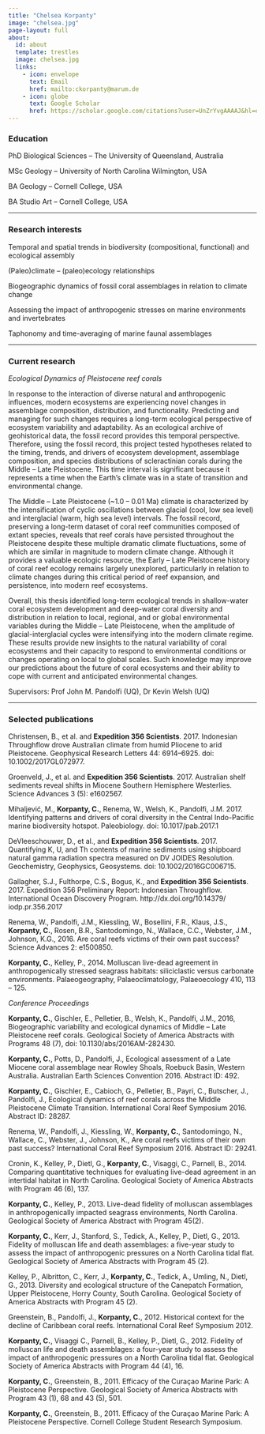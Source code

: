 ```yaml
---
title: "Chelsea Korpanty"
image: "chelsea.jpg"
page-layout: full
about:
  id: about
  template: trestles
  image: chelsea.jpg
  links:
    - icon: envelope
      text: Email
      href: mailto:ckorpanty@marum.de
    - icon: globe
      text: Google Scholar
      href: https://scholar.google.com/citations?user=UnZrYvgAAAAJ&hl=en
---
```


### Education

PhD Biological Sciences – The University of Queensland, Australia

MSc Geology – University of North Carolina Wilmington, USA

BA Geology – Cornell College, USA

BA Studio Art – Cornell College, USA

---

### Research interests

Temporal and spatial trends in biodiversity (compositional, functional) and ecological assembly

(Paleo)climate – (paleo)ecology relationships

Biogeographic dynamics of fossil coral assemblages in relation to climate change

Assessing the impact of anthropogenic stresses on marine environments and invertebrates

Taphonomy and time-averaging of marine faunal assemblages

---

### Current research

*Ecological Dynamics of Pleistocene reef corals*

In response to the interaction of diverse natural and anthropogenic influences, modern ecosystems are experiencing novel changes in assemblage composition, distribution, and functionality. Predicting and managing for such changes requires a long-term ecological perspective of ecosystem variability and adaptability. As an ecological archive of geohistorical data, the fossil record provides this temporal perspective. Therefore, using the fossil record, this project tested hypotheses related to the timing, trends, and drivers of ecosystem development, assemblage composition, and species distributions of scleractinian corals during the Middle – Late Pleistocene. This time interval is significant because it represents a time when the Earth’s climate was in a state of transition and environmental change.

The Middle – Late Pleistocene (~1.0 – 0.01 Ma) climate is characterized by the intensification of cyclic oscillations between glacial (cool, low sea level) and interglacial (warm, high sea level) intervals. The fossil record, preserving a long-term dataset of coral reef communities composed of extant species, reveals that reef corals have persisted throughout the Pleistocene despite these multiple dramatic climate fluctuations, some of which are similar in magnitude to modern climate change. Although it provides a valuable ecologic resource, the Early – Late Pleistocene history of coral reef ecology remains largely unexplored, particularly in relation to climate changes during this critical period of reef expansion, and persistence, into modern reef ecosystems.

Overall, this thesis identified long-term ecological trends in shallow-water coral ecosystem development and deep-water coral diversity and distribution in relation to local, regional, and or global environmental variables during the Middle – Late Pleistocene, when the amplitude of glacial-interglacial cycles were intensifying into the modern climate regime. These results provide new insights to the natural variability of coral ecosystems and their capacity to respond to environmental conditions or changes operating on local to global scales. Such knowledge may improve our predictions about the future of coral ecosystems and their ability to cope with current and anticipated environmental changes.

Supervisors: Prof John M. Pandolfi (UQ), Dr Kevin Welsh (UQ)

---

### Selected publications

Christensen, B., et al. and **Expedition 356 Scientists**. 2017. Indonesian Throughflow drove Australian climate from humid Pliocene to arid Pleistocene. Geophysical Research Letters 44: 6914–6925. doi: 10.1002/2017GL072977.

Groenveld, J., et al. and **Expedition 356 Scientists**. 2017. Australian shelf sediments reveal shifts in Miocene Southern Hemisphere Westerlies. Science Advances 3 (5): e1602567.

Mihaljević, M., **Korpanty, C.**, Renema, W., Welsh, K., Pandolfi, J.M. 2017. Identifying patterns and drivers of coral diversity in the Central Indo-Pacific marine biodiversity hotspot. Paleobiology. doi: 10.1017/pab.2017.1

DeVleeschouwer, D., et al., and **Expedition 356 Scientists**. 2017. Quantifying K, U, and Th contents of marine sediments using shipboard natural gamma radiation spectra measured on DV JOIDES Resolution. Geochemistry, Geophysics, Geosystems. doi: 10.1002/2016GC006715.

Gallagher, S.J., Fulthorpe, C.S., Bogus, K., and **Expedition 356 Scientists**. 2017. Expedition 356 Preliminary Report: Indonesian Throughflow. International Ocean Discovery Program. http://dx.doi.org/10.14379/​iodp.pr.356.2017

Renema, W., Pandolfi, J.M., Kiessling, W., Bosellini, F.R., Klaus, J.S., **Korpanty, C.**, Rosen, B.R., Santodomingo, N., Wallace, C.C., Webster, J.M., Johnson, K.G., 2016. Are coral reefs victims of their own past success? Science Advances 2: e1500850.

**Korpanty, C.**, Kelley, P., 2014. Molluscan live-dead agreement in anthropogenically stressed seagrass habitats: siliciclastic versus carbonate environments. Palaeogeography, Palaeoclimatology, Palaeoecology 410, 113 – 125.

*Conference Proceedings*

**Korpanty, C.**, Gischler, E., Pelletier, B., Welsh, K., Pandolfi, J.M., 2016, Biogeographic variability and ecological dynamics of Middle – Late Pleistocene reef corals. Geological Society of America Abstracts with Programs 48 (7), doi: 10.1130/abs/2016AM-282430.

**Korpanty, C.**, Potts, D., Pandolfi, J., Ecological assessment of a Late Miocene coral assemblage near Rowley Shoals, Roebuck Basin, Western Australia. Australian Earth Sciences Convention 2016. Abstract ID: 492.

**Korpanty, C.**, Gischler, E., Cabioch, G., Pelletier, B., Payri, C., Butscher, J., Pandolfi, J., Ecological dynamics of reef corals across the Middle Pleistocene Climate Transition. International Coral Reef Symposium 2016. Abstract ID: 28287.

Renema, W., Pandolfi, J., Kiessling, W., **Korpanty, C.**, Santodomingo, N., Wallace, C., Webster, J., Johnson, K., Are coral reefs victims of their own past success? International Coral Reef Symposium 2016. Abstract ID: 29241.

Cronin, K., Kelley, P., Dietl, G., **Korpanty, C.**, Visaggi, C., Parnell, B., 2014. Comparing quantitative techniques for evaluating live-dead agreement in an intertidal habitat in North Carolina. Geological Society of America Abstracts with Program 46 (6), 137.

**Korpanty, C.**, Kelley, P., 2013. Live-dead fidelity of molluscan assemblages in anthropogenically impacted seagrass environments, North Carolina. Geological Society of America Abstract with Program 45(2).

**Korpanty, C.**, Kerr, J., Stanford, S., Tedick, A., Kelley, P., Dietl, G., 2013. Fidelity of molluscan life and death assemblages: a five-year study to assess the impact of anthropogenic pressures on a North Carolina tidal flat. Geological Society of America Abstracts with Program 45 (2).

Kelley, P., Albritton, C., Kerr, J., **Korpanty, C.**, Tedick, A., Umling, N., Dietl, G., 2013. Diversity and ecological structure of the Canepatch Formation, Upper Pleistocene, Horry County, South Carolina. Geological Society of America Abstracts with Program 45 (2).

Greenstein, B., Pandolfi, J., **Korpanty, C.**, 2012. Historical context for the decline of Caribbean coral reefs. International Coral Reef Symposium 2012.

**Korpanty, C.**, Visaggi C., Parnell, B., Kelley, P., Dietl, G., 2012. Fidelity of molluscan life and death assemblages: a four-year study to assess the impact of anthropogenic pressures on a North Carolina tidal flat. Geological Society of America Abstracts with Program 44 (4), 16.

**Korpanty, C.**, Greenstein, B., 2011. Efficacy of the Curaçao Marine Park: A Pleistocene Perspective. Geological Society of America Abstracts with Program 43 (1), 68 and 43 (5), 501.

**Korpanty, C.**, Greenstein, B., 2011. Efficacy of the Curaçao Marine Park: A Pleistocene Perspective. Cornell College Student Research Symposium.